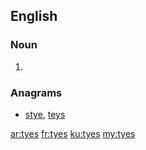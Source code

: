 ==English==

===Noun===
{{head|en|noun plural form}}

# {{plural of|tye|lang=en}}

===Anagrams===
* [[stye#English|stye]], [[teys#English|teys]]

[[ar:tyes]]
[[fr:tyes]]
[[ku:tyes]]
[[my:tyes]]
